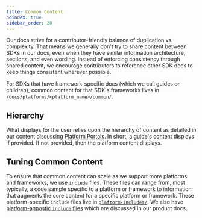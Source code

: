 ```yaml
---
title: Common Content
noindex: true
sidebar_order: 20
---
```


Our docs strive for a contributor-friendly balance of duplication vs. complexity. That means we generally don't try to share content between SDKs in our docs, even when they have similar information architecture, sections, and even wording.
Instead of enforcing consistency through shared content, we encourage contributors to reference other SDK docs to keep things consistent wherever possible.

For SDKs that have framework-specific docs (which we call guides or children), common content for that SDK's frameworks lives in `/docs/platforms/<platform_name>/common/`.

## Hierarchy

What displays for the user relies upon the hierarchy of content as detailed in our content discussing [Platform Portals](/contributing/platforms/). In short, a guide's content displays if provided. If not provided, then the platform content displays.

## Tuning Common Content

To ensure that common content can scale as we support more platforms and frameworks, we use `include` files. These files can range from, most typically, a code sample specific to a platform or framework to information that augments the core content for a specific platform or framework. These platform-specific `include` files live in [`plaftorm-includes/`](https://github.com/getsentry/sentry-docs/tree/master/platform-includes). We also have [platform-agnostic `include` files](/contributing/approach/product-docs/write-index/#includes) which are discussed in our product docs.
